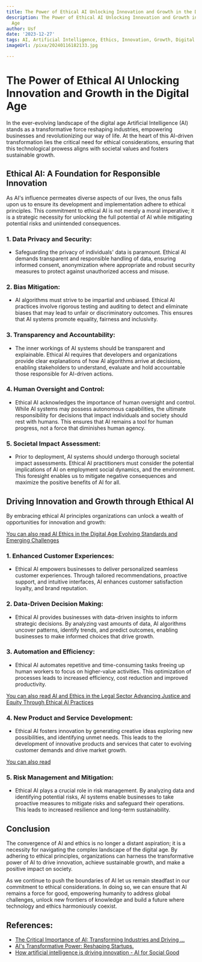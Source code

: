 ```yaml
---
title: The Power of Ethical AI Unlocking Innovation and Growth in the Digital Age
description: The Power of Ethical AI Unlocking Innovation and Growth in the Digital
  Age
author: Usf
date: '2023-12-27'
tags: AI, Artificial Intelligence, Ethics, Innovation, Growth, Digital Age
imageUrl: /pixa/20240116182133.jpg

---
```

# The Power of Ethical  AI Unlocking Innovation and Growth in the Digital  Age

In the ever-evolving landscape of the digital age Artificial Intelligence (AI) stands  as a  transformative force reshaping industries, empowering businesses and revolutionizing our way of life. At  the heart of this  AI-driven  transformation lies the critical need for ethical considerations, ensuring that this technological prowess  aligns with societal values and fosters sustainable growth.

## Ethical AI: A Foundation for Responsible Innovation

As AI's influence permeates  diverse aspects  of our lives, the onus falls upon us to ensure its development and implementation adhere to ethical principles. This commitment to ethical  AI is not merely a moral imperative; it is a  strategic necessity for  unlocking the full  potential of AI while mitigating potential  risks and unintended consequences.

### 1. Data Privacy and Security:

* Safeguarding  the privacy of individuals' data is paramount. Ethical AI demands transparent and responsible  handling of data, ensuring informed consent, anonymization  where appropriate and robust  security measures  to protect against unauthorized access and misuse.

### 2. Bias Mitigation:

* AI algorithms must  strive to be impartial and unbiased. Ethical AI practices involve rigorous testing and auditing to detect and eliminate biases that  may lead to unfair or discriminatory outcomes.  This ensures that AI systems promote equality, fairness and inclusivity.

###  3. Transparency and Accountability:

* The inner  workings of AI systems should be transparent and explainable. Ethical AI  requires  that developers and organizations provide clear explanations of how  AI algorithms arrive at decisions, enabling stakeholders to understand, evaluate and hold accountable those responsible for AI-driven actions.

### 4. Human Oversight and Control:

* Ethical AI acknowledges the importance of human oversight and control. While AI systems may possess autonomous capabilities, the ultimate responsibility for decisions that impact individuals and society should rest with humans. This ensures that AI remains a tool for human progress, not a force that diminishes human agency.

### 5. Societal  Impact Assessment:

* Prior to  deployment, AI  systems should undergo thorough  societal impact assessments. Ethical AI  practitioners must  consider the potential implications of AI on employment social dynamics, and the environment. This foresight enables us  to mitigate negative consequences and maximize the positive benefits of AI for all.

## Driving  Innovation and Growth through Ethical AI

By embracing ethical  AI principles organizations can unlock a wealth of opportunities for  innovation and growth:

[You can  also read AI Ethics in the Digital Age Evolving Standards and Emerging Challenges](AI%20Ethics%20in%20the%20Digital%20Age%20Evolving%20Standards%20and%20Emerging%20Challenges)


### 1.  Enhanced Customer Experiences:

* Ethical AI  empowers businesses to deliver  personalized seamless customer experiences. Through tailored  recommendations, proactive support, and intuitive interfaces, AI enhances customer satisfaction  loyalty, and brand reputation.

### 2. Data-Driven Decision Making:

* Ethical AI provides businesses with data-driven insights to inform strategic decisions. By analyzing vast amounts of  data, AI  algorithms uncover patterns, identify trends, and predict outcomes, enabling businesses to make informed  choices that drive growth.

### 3. Automation and Efficiency:

* Ethical AI automates repetitive and time-consuming tasks freeing up human workers to focus on higher-value activities. This optimization of processes leads to increased efficiency, cost reduction and improved  productivity.

[You can also read AI and Ethics in the Legal Sector Advancing Justice and Equity Through Ethical AI Practices](AI%20and%20Ethics%20in%20the%20Legal%20Sector%20Advancing%20Justice%20and%20Equity%20Through%20Ethical%20AI%20Practices)


###  4. New Product and Service Development:

* Ethical AI fosters innovation by  generating creative ideas  exploring new possibilities, and  identifying unmet  needs. This leads to the development of  innovative products and services that cater to evolving customer demands  and drive market growth.

[You can also read ]()


### 5. Risk Management and Mitigation:

* Ethical AI plays a crucial role in risk management. By analyzing data and identifying potential risks, AI systems enable businesses  to take proactive measures to mitigate risks and safeguard their  operations. This leads to increased resilience and  long-term sustainability.

## Conclusion

The convergence of AI and ethics is no longer a distant aspiration; it is a necessity for navigating the complex landscape of the digital age. By adhering to  ethical principles, organizations  can  harness the transformative power of AI  to  drive innovation, achieve  sustainable growth, and make a  positive  impact on society.

As we continue to push the boundaries of AI let us remain steadfast in our  commitment to ethical considerations. In doing so,  we can ensure that AI remains a force for good,  empowering  humanity to address global challenges, unlock new frontiers of knowledge and build a future where technology and ethics harmoniously coexist.

## References:
- [The Critical Importance of AI: Transforming Industries and Driving ...](https://www.linkedin.com/pulse/critical-importance-ai-transforming-industries-driving-innovation)
- [AI's Transformative Power: Reshaping Startups.](https://www.angelcapitalassociation.org/blog/ai-transformative-power/)
- [How artificial intelligence is driving innovation - AI for Social Good](https://aiforsocialgood.ca/blog/the-transformative-power-of-artificial-intelligence-and-its-role-in-driving-innovation)
